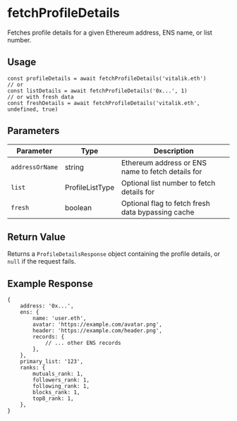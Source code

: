 
# fetchProfileDetails

Fetches profile details for a given Ethereum address, ENS name, or list number.

## Usage

```tsx
const profileDetails = await fetchProfileDetails('vitalik.eth')
// or
const listDetails = await fetchProfileDetails('0x...', 1)
// or with fresh data
const freshDetails = await fetchProfileDetails('vitalik.eth', undefined, true)
```

## Parameters

| Parameter       | Type            | Description                                       |
| --------------- | --------------- | ------------------------------------------------- |
| `addressOrName` | string          | Ethereum address or ENS name to fetch details for |
| `list`          | ProfileListType | Optional list number to fetch details for         |
| `fresh`         | boolean         | Optional flag to fetch fresh data bypassing cache |

## Return Value

Returns a `ProfileDetailsResponse` object containing the profile details, or `null` if the request fails.

## Example Response

```tsx
{
    address: '0x...',
    ens: {
        name: 'user.eth',
        avatar: 'https://example.com/avatar.png',
        header: 'https://example.com/header.png',
        records: {
            // ... other ENS records
        },
    },
    primary_list: '123',
    ranks: {
        mutuals_rank: 1,
        followers_rank: 1,
        following_rank: 1,
        blocks_rank: 1,
        top8_rank: 1,
    },
}
```
